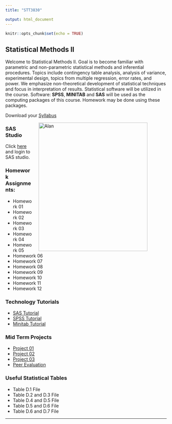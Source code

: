 ```yaml
---
title: "STT3830"

output: html_document
---
```


```r
knitr::opts_chunk$set(echo = TRUE)
```

## Statistical Methods II

Welcome to Statistical Methods II. Goal is to become familiar with parametric and non-parametric statistical methods and inferential procedures. Topics include contingency table analysis, analysis of variance, experimental design,
topics from multiple regression, error rates, and power. We emphasize non-theoretical development of
statistical techniques and focus in interpretation of results. Statistical software will be utilized in the course.
Software: **SPSS**, **MINITAB** and **SAS** will be used as the computing packages of this course. Homework may be done
using these packages.

Download your [Syllabus](Documents/3830-syllabus-calendar.pdf)


<figure>
<img src="./images/Schedule.png" alt="Alan" align="right" hspace="20" style="width:340px;height:400px;">
</figure>

### SAS Studio

Click [here](https://odamid.oda.sas.com) and login to SAS studio.

### Homework Assignments:

* Homework 01 
* Homework 02 
* Homework 03 
* Homework 04 
* Homework 05 
* Homework 06 
* Homework 07 
* Homework 08 
* Homework 09 
* Homework 10 
* Homework 11 
* Homework 12 
  
### Technology Tutorials

* [SAS Tutorial](Documents/SAS.pdf) 
* [SPSS Tutorial](Documents/SPSS.pdf)  
* [Minitab Tutorial](Documents/Minitab.pdf)   
 
### Mid Term Projects

 * [Project 01](Documents/p1.pdf) 
 * [Project 02](Documents/p2.pdf)  
 * [Project 03](Documents/p3.pdf)  
 * [Peer Evaluation](Documents/eval.docx)  



### Useful Statistical Tables
 
  * Table D.1 File
  * Table D.2 and D.3 File
  * Table D.4 and D.5 File
  * Table D.5 and D.6 File
  * Table D.6 and D.7 File
  
  
***